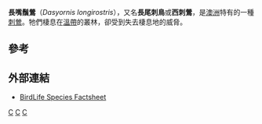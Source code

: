 {{Speciesbox
| taxon = Dasyornis longirostris
| status = EN
| status_system=iucn3.1
| status_ref = <ref name=IUCN>{{IUCN|version=2016.3|assessors=BirdLife International|year=2016|id=22704502|title=Dasyornis longirostris|downloaded=2018-08-08}}</ref>
| binomial_authority = [[約翰·古爾德|Gould]], 1841
}}

'''長嘴鬚鶯'''（''Dasyornis longirostris''），又名'''長尾刺鳥'''或'''西刺鶯'''，是[[澳洲|澳洲]]特有的一種[[刺鶯|刺鶯]]。牠們棲息在[[溫帶|溫帶]]的叢林，卻受到失去棲息地的威脅。

==參考==
{{reflist}}

==外部連結==
* [http://www.birdlife.org/datazone/species/index.html?action=SpcHTMDetails.asp&sid=5398&m=0 BirdLife Species Factsheet]

{{Passeriformes-stub}}

{{Taxonbar}}
[[Category:1841年描述的鸟类|C]]
[[Category:刺鶯屬|C]]
[[Category:澳大利亞鳥類|C]]